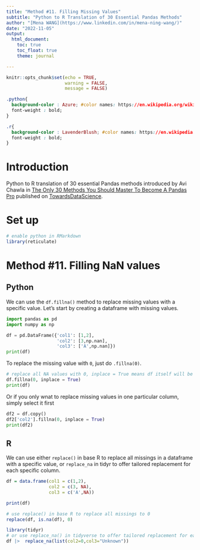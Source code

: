 ```yaml
---
title: "Method #11. Filling Missing Values"
subtitle: "Python to R Translation of 30 Essential Pandas Methods"
author: "[Mena WANG](https://www.linkedin.com/in/mena-ning-wang/)"
date: "2022-11-05"
output: 
  html_document:
    toc: true
    toc_float: true
    theme: journal

---
```


```r
knitr::opts_chunk$set(echo = TRUE,
                      warning = FALSE,
                      message = FALSE)
```


```css

.python{
  background-color : Azure; #color names: https://en.wikipedia.org/wiki/Web_colors
  font-weight : bold;
}

.r{
  background-color : LavenderBlush; #color names: https://en.wikipedia.org/wiki/Web_colors
  font-weight : bold;
}

```

# Introduction

Python to R translation of 30 essential Pandas methods introduced by Avi Chawla in [The Only 30 Methods You Should Master To Become A Pandas Pro](https://towardsdatascience.com/the-only-30-methods-you-should-master-to-become-a-pandas-pro-749795084bb2) published on [TowardsDataScience](https://towardsdatascience.com/).  

# Set up

```r
# enable python in RMarkdown
library(reticulate)

```


# Method #11. Filling NaN values

## Python

We can use the `df.fillna()` method to replace missing values with a specific value. Let's start by creating a dataframe with missing values. 

```python
import pandas as pd
import numpy as np

df = pd.DataFrame({'col1': [1,2],
                   'col2': [3,np.nan],
                   'col3': ['A',np.nan]})
print(df)
```

To replace the missing value with `0`, just do `.fillna(0)`. 

```python
# replace all NA values with 0, inplace = True means df itself will be modefied
df.fillna(0, inplace = True)
print(df)
```

Or if you only wnat to replace missing values in one particular column, simply select it first

```python
df2 = df.copy()
df2['col2'].fillna(0, inplace = True) 
print(df2)

```

## R

We can use either `replace()` in base R to replace all missings in a dataframe with a specific value, or `replace_na` in tidyr to offer tailored replacement for each specific column.

```r

df = data.frame(col1 = c(1,2),
                col2 = c(3, NA),
                col3 = c('A',NA))

print(df)

# use replace() in base R to replace all missings to 0
replace(df, is.na(df), 0)

library(tidyr)
# or use replace_na() in tidyverse to offer tailored replacement for each column. 
df |>  replace_na(list(col2=0,col3="Unknown"))

```


